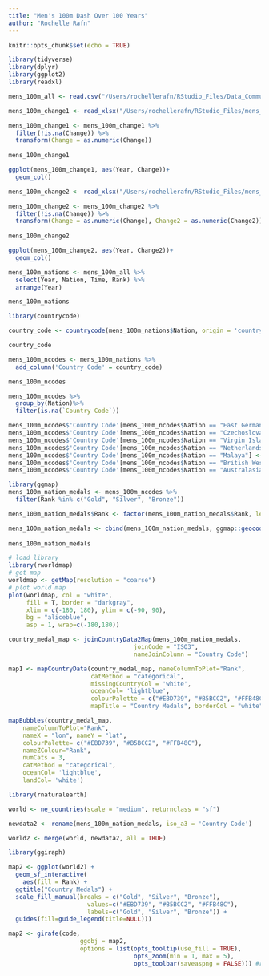 ```yaml
---
title: "Men's 100m Dash Over 100 Years"
author: "Rochelle Rafn"
---
```



```r
knitr::opts_chunk$set(echo = TRUE)
```

```r
library(tidyverse)
library(dplyr)
library(ggplot2)
library(readxl)

mens_100m_all <- read.csv("/Users/rochellerafn/RStudio_Files/Data_Communication/CWD-Blog/mens_100m_all.csv")
```


```r
mens_100m_change1 <- read_xlsx("/Users/rochellerafn/RStudio_Files/mens_100m_min.xlsx", sheet = 2, col_names = c("Year", "minTime", "Change"))

mens_100m_change1 <- mens_100m_change1 %>%
  filter(!is.na(Change)) %>%
  transform(Change = as.numeric(Change))
  
mens_100m_change1
```

```r
ggplot(mens_100m_change1, aes(Year, Change))+
  geom_col()
```

```r
mens_100m_change2 <- read_xlsx("/Users/rochellerafn/RStudio_Files/mens_100m_min.xlsx", sheet = 3, col_names = c("Year", "minTime", "Change", "Change2"))

mens_100m_change2 <- mens_100m_change2 %>%
  filter(!is.na(Change)) %>%
  transform(Change = as.numeric(Change), Change2 = as.numeric(Change2))
  
mens_100m_change2
```

```r
ggplot(mens_100m_change2, aes(Year, Change2))+
  geom_col()
```


```r
mens_100m_nations <- mens_100m_all %>%
  select(Year, Nation, Time, Rank) %>%
  arrange(Year)

mens_100m_nations
```

```r
library(countrycode)

country_code <- countrycode(mens_100m_nations$Nation, origin = 'country.name', destination = 'iso3c')

country_code
```

```r
mens_100m_ncodes <- mens_100m_nations %>%
  add_column('Country Code' = country_code)

mens_100m_ncodes
```


```r
mens_100m_ncodes %>%
  group_by(Nation)%>%
  filter(is.na(`Country Code`))
```

```r
mens_100m_ncodes$'Country Code'[mens_100m_ncodes$Nation == "East Germany"] <- "DEU"
mens_100m_ncodes$'Country Code'[mens_100m_ncodes$Nation == "Czechoslovakia"] <- "CZE"
mens_100m_ncodes$'Country Code'[mens_100m_ncodes$Nation == "Virgin Islands"] <- "VBG"
mens_100m_ncodes$'Country Code'[mens_100m_ncodes$Nation == "Netherlands Antilles"] <- "NLD"
mens_100m_ncodes$'Country Code'[mens_100m_ncodes$Nation == "Malaya"] <- "MYS"
mens_100m_ncodes$'Country Code'[mens_100m_ncodes$Nation == "British West Indies"] <- "JAM"
mens_100m_ncodes$'Country Code'[mens_100m_ncodes$Nation == "Australasia"] <- "AUS"
```


```r
library(ggmap)
mens_100m_nation_medals <- mens_100m_ncodes %>%
  filter(Rank %in% c("Gold", "Silver", "Bronze"))

mens_100m_nation_medals$Rank <- factor(mens_100m_nation_medals$Rank, levels=c("Gold", "Silver", "Bronze"))

mens_100m_nation_medals <- cbind(mens_100m_nation_medals, ggmap::geocode(as.character(mens_100m_nation_medals[, "Nation"]), force = FALSE))
  
mens_100m_nation_medals
```

```r
# load library
library(rworldmap)
# get map
worldmap <- getMap(resolution = "coarse")
# plot world map
plot(worldmap, col = "white", 
     fill = T, border = "darkgray",
     xlim = c(-180, 180), ylim = c(-90, 90),
     bg = "aliceblue",
     asp = 1, wrap=c(-180,180))
```

```r
country_medal_map <- joinCountryData2Map(mens_100m_nation_medals, 
                                   joinCode = "ISO3",
                                   nameJoinColumn = "Country Code")
```

```r
map1 <- mapCountryData(country_medal_map, nameColumnToPlot="Rank", 
                       catMethod = "categorical", 
                       missingCountryCol = 'white',
                       oceanCol= 'lightblue',
                       colourPalette = c("#EBD739", "#B5BCC2", "#FFB48C"), 
                       mapTitle = "Country Medals", borderCol = "white")
```

```r
mapBubbles(country_medal_map, 
    nameColumnToPlot="Rank",
    nameX = "lon", nameY = "lat",
    colourPalette= c("#EBD739", "#B5BCC2", "#FFB48C"),
    nameZColour="Rank",
    numCats = 3,
    catMethod = "categorical",
    oceanCol= 'lightblue', 
    landCol= 'white')
```

```r

library(rnaturalearth)

world <- ne_countries(scale = "medium", returnclass = "sf") 

newdata2 <- rename(mens_100m_nation_medals, iso_a3 = 'Country Code')

world2 <- merge(world, newdata2, all = TRUE)
```



```r
library(ggiraph)

map2 <- ggplot(world2) +
  geom_sf_interactive(
    aes(fill = Rank) + 
  ggtitle("Country Medals") +
  scale_fill_manual(breaks = c("Gold", "Silver", "Bronze"), 
                      values=c("#EBD739", "#B5BCC2", "#FFB48C"),
                      labels=c("Gold", "Silver", "Bronze")) +
  guides(fill=guide_legend(title=NULL)))

map2 <- girafe(code, 
                    ggobj = map2,
                    options = list(opts_tooltip(use_fill = TRUE),
                                   opts_zoom(min = 1, max = 5),
                                   opts_toolbar(saveaspng = FALSE))) #removes default "save as PNG' option on widget
```


